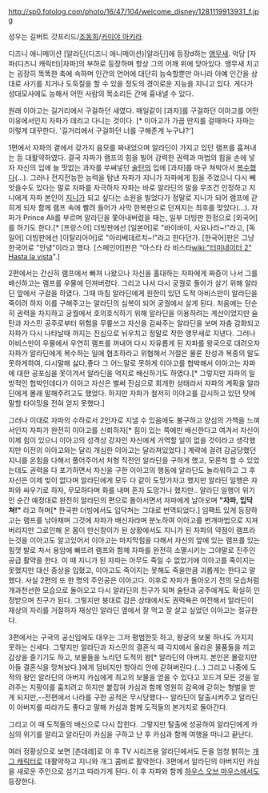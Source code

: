 http://sp0.fotolog.com/photo/16/47/104/welcome_disney/1281119913931_f.jpg

성우는 길버트 갓프리드/[[조동희]]/[[카미야 아키라]].

디즈니 애니메이션 [알라딘(디즈니 애니메이션)|알라딘]에 등장d하는 [[앵무새]]. 악당 [자파(디즈니 캐릭터)|자파]의 부하로 등장하며 항상 그의 어깨 위에 앚아있다. 앵무새 치고는 굉장히 똑똑한 축에 속하며 인간의 언어에 대단히 능숙할뿐만 아니라 아예 인간을 상대로 사기를 치거나 도둑질을 할 수 있을 정도의 경이로운 지능을 지니고 있다. 게다가 성대모사에도 능해서 어떤 사람의 목소리든 간에 흉내낼 수 있다.

원래 이아고는 길거리에서 구걸하던 새였다. 매일같이 [과자]를 구걸하던 이아고를 어떤 이유에서인지 자파가 데리고 다니는 것이다. [* 이아고가 가끔 딴지를 걸때마다 자파는 이렇게 대꾸한다. '길거리에서 구걸하던 너를 구해준게 누구냐?']

1편에서 자파의 곁에서 갖가지 음모를 짜내었으며 알라딘이 가지고 있던 램프를 훔쳐내는 등 대활약하였다. 결국 자파가 램프의 힘을 빌어 강력한 권력과 마법의 힘을 손에 넣자 자신의 입에 늘 맛없는 과자를 쑤쎠넣던 [[술탄]]의 입에 [과자]를 마구 쳐박아서 [[복수]]했다(...). 그러나 전지전능한 능력을 탐낸 자파가 지니가 자파에게 힘을 주었으니 다시 빼앗을수도 있다는 말로 자파를 자극하자 자파는 바로 알라딘의 말을 무조건 인정하고 지니에게 자파 본인이 [[지니]]가 되고 싶다는 소원을 빌었다가 정말로 지니가 되어 램프에 갇히게 되자 함께 램프 속에 빨려 들어가 사막 한복판으로 던져지는 최후를 맞았다(...). 자파가 Prince Ali를 부르며 알라딘을 쫓아내버렸을 때는, 일부 더빙판 한정으로 [외국어]를 하기도 한다.[* [프랑스어] 더빙판에선 [일본어]로 "바이바이, 사요나라~!"라고, [독일어] 더빙판에선 [이탈리아어]로 "아리베데르치~!"라고 한다던가. [한국어]판은 그냥 한국어로 "안녕"이라고 했다. [스페인어]판은 "아스타 라 비스타[[wiki:"터미네이터 2" Hasta la vista]]".]  

2편에서는 간신히 램프에서 빠져 나왔으나 자신을 홀대하는 자파에게 짜증이 나서 그를 배신하고는 램프를 우물에 던져버렸다. 그리고 나서 다시 궁궐로 돌아가 살기 위해 알라딘 앞에서 구걸을 하였다. 그때 마침 알라딘에게 원한이 있던 도적 아비스만이 알라딘을 죽이려 하자 이를 구해주고는 알라딘의 심복이 되어 궁궐에서 살게 된다. 처음에는 단순히 권력을 차지하고 궁궐에서 호의호식하기 위해 알라딘을 이용하려는 계산이었지만 술탄과 자스민 공주로부터 위험을 무릎쓰고 자신을 감싸주는 알라딘을 보며 자츰 감화되고 자파가 다시 나타날때 까지는 진심으로 뉘우치고 정말로 착한 앵무새로 지낸다.
그러나 아비스만이 우물에서 우연히 램프를 꺼내어 다시 자유롭게 된 자파를 왕국으로 대려오자 자파가 알라딘에게 복수하는 일에 협조하라고 위협해서 거절은 물론 찬성과 복종의 말도 못하게하여, 다시말해 싫다,좋다 그 어느말로 못하게 이아고를 협박해서 이아고는 자파에 대한 공포심을 못이겨서 알라딘을 억지로 배신하기도 하였다.[* 그렇지만 자파의 일방적인 협박인데다가 이아고 자신은 벌써 진심으로 회개한 상태라서 자파의 계획을 알라딘에게 몰래 말해주려고도 했었다. 하지만 자파가 철저히 이아고를 감시하고 있던 탓에 말할 타이밍을 전혀 얻지 못했다.] 

그러나 이대로 자파의 수하로서 2인자로 지낼 수 있음에도 불구하고 양심의 가책을 느껴서인지 자파가 완전히 이아고를 신뢰하자[* 힘이 있는 쪽에만 배신한다고 여겨서 자신이 이제 힘이 있으니 이아고의 성격상 강자인 자신에게 거역할 일이 없을 것이라고 생각했지만 이전의 이아고와는 달리 개심한 이아고는 달라져있었다.] 계략에 걸려 감금당했던 지니를 온힘을 다해서 풀어주어서 처형 직전인 알라딘을 구하게 했고, 모른척 할 수 있었는데도 권력을 다 포기하면서 자신을 구한 이아고의 행동에 알라딘도 놀라워하고 그 후 자신은 이제 빚이 없다며 알라딘에게 모두 다 같이 도망가자고 했지만 알라딘 일행은 자파와 싸우기로 하자, 무모하다며 화를 내며 혼자 도망가나 했지만.. 알라딘 일행이 위기인 순간 예정대로 완전히 알라딘의 편으로 돌아서면서 자파에게 날아오며 '''"자파, 입닥쳐!"''' 라고 하며[* 한국판 더빙에서도 입닥쳐는 그대로 번역되었다.] 임팩트 있게 등장하고는 램프를 낚아채며 그것에 자파가 배신자라며 분노하여 이아고를 번개마법으로 지져버리지만 그로인해 온 몸이 만신창이가 된 상황에서도 지니가 된 자파의 약점이 램프라는것을 이아고도 알고있어서 이아고는 마지막힘을 다해서 자신의 앞에 있는 램프를 있는 힘껏 발로 차서 용암에 빠뜨려 램프와 함께 자파를 완전히 소멸시키는 그야말로 진주인공급 활약을 한다. 이 때 지니가 된 자파는 아무도 죽일 수 없었기에 이아고를 죽이지는 못했지만 대신 중상을 입혔고, 이아고도 죽이지는 못해도 죽을만큼 괴롭게는 한다고 말했다. 사실 2편의 또 한 명의 주인공은 이아고다. 이후로 자파가 돌아오기 전의 모습처럼 개과천선한 모습으로 돌아오고 다시 알라딘의 친구가 되며 술탄과 공주에게도 확실히 인정받으며 친구가 된다. 그렇지만 붕대로 감은 상태에서도 권력욕은 여전해서 알라딘이 재상의 자리를 거절하자 재상인 알라딘 옆에서 잘 먹고 잘 살고 싶었던 이아고는 절규한다.

3편에서는 구국의 공신임에도 대우는 그저 평범한듯 하고, 왕궁의 보물 하나도 가지지 못하는 신세다. 그렇지만 알라딘과 자스민의 결혼식 때 각지에서 올라온 물품들을 끼고 감상을 즐기기도 하고, 보물들을 노리던 도적의 왕[* 알라딘의 아버지. 본인은 몰랐지만 아들 결혼식을 망쳐놨다.]에게 덤비지만 항아리 안에 갇혀버린다.(...) 그리고 나중에 도적의 왕인 알라딘의 아버지 카심에게 최고의 보물을 얻을 수 있다고 꼬드겨 모든 것을 알려주는 지팡이를 훔치려고 하지만 붙잡혀 카심과 함께 영원히 감옥에 갇히는 형벌을 받게 되지만,--전편에서 나라를 구한 공적은 무시당했다-- 알라딘이 탈출시켜주고 알라딘이 아버지를 따라가도 좋다고 말해 카심과 함께 도적들의 본거지로 돌아간다.

그리고 이 때 도적들의 배신으로 다시 잡힌다. 그렇지만 탈출에 성공하여 알라딘에게 카심의 위기를 알리고 알라딘이 카심을 구하고 난 후 카심과 함께 여행을 떠나고 끝난다.

여러 정황상으로 보면 [츤데레]로 이 후  TV 시리즈용 알라딘에서도 돈을 엄청 밝히는 [[개그 캐릭터]]로 대활약하고 지니와 개그 콤비로 활약한다. 3편에서 알라딘의 아버지인 카심을 새로운 주인으로 섬기고 따라가게 된다. 이 후 자파와 함께 [[하우스 오브 마우스]]에서도 등장한다.
